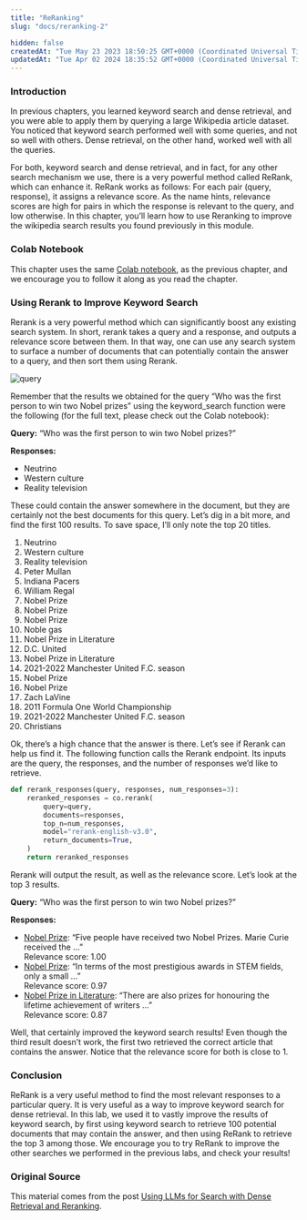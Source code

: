 ```yaml
---
title: "ReRanking"
slug: "docs/reranking-2"

hidden: false
createdAt: "Tue May 23 2023 18:50:25 GMT+0000 (Coordinated Universal Time)"
updatedAt: "Tue Apr 02 2024 18:35:52 GMT+0000 (Coordinated Universal Time)"
---
```

### Introduction

In previous chapters, you learned keyword search and dense retrieval, and you were able to apply them by querying a large Wikipedia article dataset. You noticed that keyword search performed well with some queries, and not so well with others. Dense retrieval, on the other hand, worked well with all the queries.

For both, keyword search and dense retrieval, and in fact, for any other search mechanism we use, there is a very powerful method called ReRank, which can enhance it. ReRank works as follows: For each pair (query, response), it assigns a relevance score. As the name hints, relevance scores are high for pairs in which the response is relevant to the query, and low otherwise. In this chapter, you’ll learn how to use Reranking to improve the wikipedia search results you found previously in this module.

### Colab Notebook

This chapter uses the same [Colab notebook](https://colab.research.google.com/github/cohere-ai/cohere-developer-experience/blob/main/notebooks/llmu/End_To_End_Wikipedia_Search.ipynb), as the previous chapter, and we encourage you to follow it along as you read the chapter.

### Using Rerank to Improve Keyword Search

Rerank is a very powerful method which can significantly boost any existing search system. In short, rerank takes a query and a response, and outputs a relevance score between them. In that way, one can use any search system to surface a number of documents that can potentially contain the answer to a query, and then sort them using Rerank.

<img src='../../../assets/images/27c5174-image.png' alt='query' />


Remember that the results we obtained for the query “Who was the first person to win two Nobel prizes” using the keyword_search function were the following (for the full text, please check out the Colab notebook):

**Query:** “Who was the first person to win two Nobel prizes?”

**Responses:**

- Neutrino
- Western culture
- Reality television

These could contain the answer somewhere in the document, but they are certainly not the best documents for this query. Let’s dig in a bit more, and find the first 100 results. To save space, I’ll only note the top 20 titles.

1. Neutrino
2. Western culture
3. Reality television
4. Peter Mullan
5. Indiana Pacers
6. William Regal
7. Nobel Prize
8. Nobel Prize
9. Nobel Prize
10. Noble gas
11. Nobel Prize in Literature
12. D.C. United
13. Nobel Prize in Literature
14. 2021-2022 Manchester United F.C. season
15. Nobel Prize
16. Nobel Prize
17. Zach LaVine
18. 2011 Formula One World Championship
19. 2021-2022 Manchester United F.C. season
20. Christians

Ok, there’s a high chance that the answer is there. Let’s see if Rerank can help us find it. The following function calls the Rerank endpoint. Its inputs are the query, the responses, and the number of responses we’d like to retrieve.

```python PYTHON
def rerank_responses(query, responses, num_responses=3):
    reranked_responses = co.rerank(
        query=query,
        documents=responses,
        top_n=num_responses,
        model="rerank-english-v3.0",
        return_documents=True,
    )
    return reranked_responses
```

Rerank will output the result, as well as the relevance score. Let’s look at the top 3 results.

**Query:** “Who was the first person to win two Nobel prizes?”

**Responses:**

- [Nobel Prize](https://en.wikipedia.org/wiki?curid=21201): “Five people have received two Nobel Prizes. Marie Curie received the …”  
  Relevance score: 1.00
- [Nobel Prize](https://en.wikipedia.org/wiki?curid=21201): “In terms of the most prestigious awards in STEM fields, only a small …”  
  Relevance score: 0.97
- [Nobel Prize in Literature](https://en.wikipedia.org/wiki?curid=23385442): “There are also prizes for honouring the lifetime achievement of writers …”  
  Relevance score: 0.87

Well, that certainly improved the keyword search results! Even though the third result doesn’t work, the first two retrieved the correct article that contains the answer. Notice that the relevance score for both is close to 1.

### Conclusion

ReRank is a very useful method to find the most relevant responses to a particular query. It is very useful as a way to improve keyword search for dense retrieval. In this lab, we used it to vastly improve the results of keyword search, by first using keyword search to retrieve 100 potential documents that may contain the answer, and then using ReRank to retrieve the top 3 among those. We encourage you to try ReRank to improve the other searches we performed in the previous labs, and check your results!

### Original Source

This material comes from the post [Using LLMs for Search with Dense Retrieval and Reranking](https://txt.cohere.com/using-llms-for-search/).
